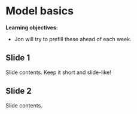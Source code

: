 # Model basics

**Learning objectives:**

- Jon will try to prefill these ahead of each week.

## Slide 1

Slide contents. 
Keep it short and slide-like!

## Slide 2

Slide contents.
